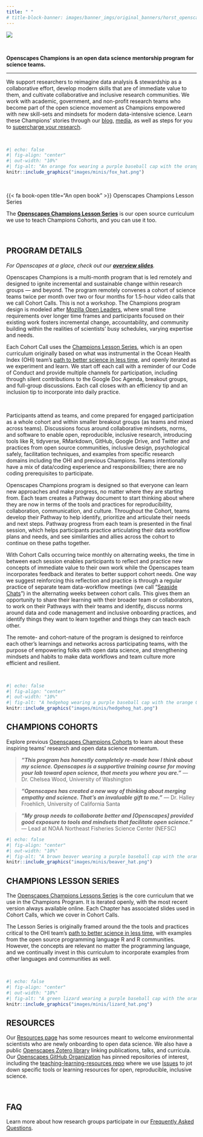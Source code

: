 ```yaml
---
title: " "
# title-block-banner: images/banner_imgs/original_banners/horst_openscapes_desert_breadcrumbs.png 
---
```


::: {.column-screen}
![](images/banner_imgs/text_banners/champions_program_banner.png)

<br>

::: {.white-div}

::: {.medium-body-text .center-text}
**Openscapes Champions is an open data science mentorship program for science teams.**
:::

---

We support researchers to reimagine data analysis & stewardship as a collaborative effort, develop modern skills that are of immediate value to them, and cultivate collaborative and inclusive research communities. We work with academic, government, and non-profit research teams who become part of the open science movement as Champions empowered with new skill-sets and mindsets for modern data-intensive science. Learn these Champions' stories through our [blog](blog.qmd), [media](media.qmd), as well as steps for you to [supercharge your research](https://www.nature.com/articles/d41586-019-03335-4).

<br>

```r
#| echo: false
#| fig-align: "center"
#| out-width: "10%"
#| fig-alt: "An orange fox wearing a purple baseball cap with the orange Openscapes logo on the front holds a white flag that says, 'Welcome!' in its outstretched arm."
knitr::include_graphics("images/minis/fox_hat.png")
```

<br>

::: {.yellow-bg}
::: {.medium-body-text .center-text}
{{< fa book-open title="An open book" >}} Openscapes Champions Lesson Series
:::
::: {.center-text}
The [**Openscapes Champions Lesson Series**](https://openscapes.github.io/series) is our open source curriculum we use to teach Champions Cohorts, and you can use it too.
:::
:::

<br>

## PROGRAM DETAILS

*For Openscapes at a glace, check out our [**overview slides**](https://docs.google.com/presentation/d/e/2PACX-1vRQEGsjdnaIWovo1QTo7oZnMzfuOzlTujObHAa0B2maRioRdpvkr8P7fEzDTD98yTs7j6w3sc_DQ9Zi/pub?start=false&loop=false&delayms=3000&slide=id.gb1d0505bec_0_0).*

Openscapes Champions is a multi-month program that is led remotely and designed to ignite incremental and sustainable change within research groups --- and beyond. The program remotely convenes a cohort of science teams twice per month over two or four months for 1.5-hour video calls that we call Cohort Calls. This is not a workshop. The Champions program design is modeled after [Mozilla Open Leaders](https://foundation.mozilla.org/en/initiatives/mozilla-open-leaders/fork-open-leaders/), where small time requirements over longer time frames and participants focused on their existing work fosters incremental change, accountability, and community building within the realities of scientists' busy schedules, varying expertise and needs.

Each Cohort Call uses the [Champions Lesson Series](https://openscapes.github.io/series/), which is an open curriculum originally based on what was instrumental in the Ocean Health Index (OHI) team's [path to better science in less time](https://www.nature.com/articles/s41559-017-0160), and openly iterated as we experiment and learn. We start off each call with a reminder of our Code of Conduct and provide multiple channels for participation, including through silent contributions to the Google Doc Agenda, breakout groups, and full-group discussions. Each call closes with an efficiency tip and an inclusion tip to incorporate into daily practice.


<br>

Participants attend as teams, and come prepared for engaged participation as a whole cohort and within smaller breakout groups (as teams and mixed across teams). Discussions focus around collaborative mindsets, norms, and software to enable open, reproducible, inclusive research, introducing tools like R, tidyverse, RMarkdown, GitHub, Google Drive, and Twitter and practices from open source communities, inclusive design, psychological safely, facilitation techniques, and examples from specific research domains including the OHI and previous Champions. Teams intentionally have a mix of data/coding experience and responsibilities; there are no coding prerequisites to participate.

Openscapes Champions program is designed so that everyone can learn new approaches and make progress, no matter where they are starting from. Each team creates a Pathway document to start thinking about where they are now in terms of the tools and practices for reproducibility, collaboration, communication, and culture. Throughout the Cohort, teams develop their Pathway to help identify, prioritize and articulate their needs and next steps. Pathway progress from each team is presented in the final session, which helps participants practice articulating their data workflow plans and needs, and see similarities and allies across the cohort to continue on these paths together.

With Cohort Calls occurring twice monthly on alternating weeks, the time in between each session enables participants to reflect and practice new concepts of immediate value to their own work while the Openscapes team incorporates feedback and iterates to better support cohort needs. One way we suggest reinforcing this reflection and practice is through a regular practice of separate team data-workflow meetings (we call "[Seaside Chats](blog/2019-03-10-seaside-chats/index.qmd)") in the alternating weeks between cohort calls. This gives them an opportunity to share their learning with their broader team or collaborators, to work on their Pathways with their teams and identify, discuss norms around data and code management and inclusive onboarding practices, and identify things they want to learn together and things they can teach each other.

The remote- and cohort-nature of the program is designed to reinforce each other's learnings and networks across participating teams, with the purpose of empowering folks with open data science, and strengthening mindsets and habits to make data workflows and team culture more efficient and resilient.

<br>

```r
#| echo: false
#| fig-align: "center"
#| out-width: "10%"
#| fig-alt: "A hedgehog wearing a purple baseball cap with the orange Openscapes logo on the front has a single map tucked under one arm and holds a stack of maps in its other outstretched arm."
knitr::include_graphics("images/minis/hedgehog_hat.png")
```

## CHAMPIONS COHORTS

Explore previous [Openscapes Champions Cohorts](events.qmd#category=champions) to learn about these inspiring teams' research and open data science momentum.

>***"This program has honestly completely re-made how I think about my science. Openscapes is a supportive training course for moving your lab toward open science, that meets you where you are."*** --- Dr. Chelsea Wood, University of Washington

>***"Openscapes has created a new way of thinking about merging empathy and science. That's an invaluable gift to me."*** --- Dr. Halley Froehlich, University of California Santa

>***"My group needs to collaborate better and \[Openscapes\] provided good exposure to tools and mindsets that facilitate open science."*** --- Lead at NOAA Northeast Fisheries Science Center (NEFSC)

```r
#| echo: false
#| fig-align: "center"
#| out-width: "10%"
#| fig-alt: "A brown beaver wearing a purple baseball cap with the orange Openscapes logo on the front holds a rock in its outstretched arms."
knitr::include_graphics("images/minis/beaver_hat.png")
```

## CHAMPIONS LESSON SERIES

The [Openscapes Champions Lessons Series](https://openscapes.github.io/series/) is the core curriculum that we use in the Champions Program. It is iterated openly, with the most recent version always available online. Each Chapter has associated slides used in Cohort Calls, which we cover in Cohort Calls.

The Lesson Series is originally framed around the the tools and practices critical to the OHI team's [path to better science in less time](https://www.nature.com/articles/s41559-017-0160), with examples from the open source programming language R and R communities. However, the concepts are relevant no matter the programming language, and we continually invest in this curriculum to incorporate examples from other languages and communities as well.

<br>

```r
#| echo: false
#| fig-align: "center"
#| out-width: "10%"
#| fig-alt: "A green lizard wearing a purple baseball cap with the orange Openscapes logo on the front waves with an outstretched arm."
knitr::include_graphics("images/minis/lizard_hat.png")
```

## RESOURCES

Our [Resources page](resources.qmd) has some resources meant to welcome environmental scientists who are newly onboarding to open data science. We also have a public [Openscapes Zotero library](https://www.zotero.org/groups/4118402/openscapes/library) linking publications, talks, and curricula. Our [Openscapes GitHub Organization](https://github.com/openscapes) has pinned repositories of interest, including the [teaching-learning-resources repo](https://github.com/openscapes/teaching-learning-resources) where we use [Issues](https://github.com/Openscapes/teaching-learning-resources/issues) to jot down specific tools or learning resources for open, reproducible, inclusive science.

<br>


## FAQ

Learn more about how research groups participate in our [Frequently Asked Questions](faq.qmd).

<br>

:::

:::
